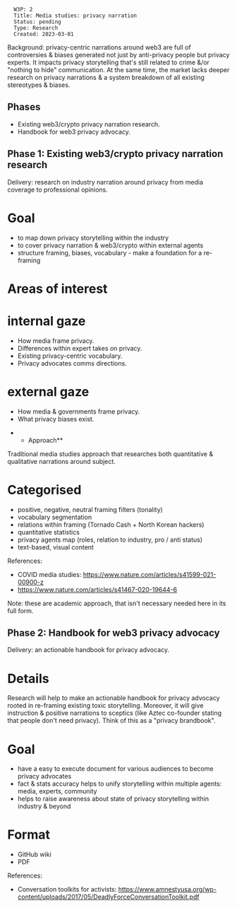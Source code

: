 <pre>
  W3P: 2
  Title: Media studies: privacy narration
  Status: pending
  Type: Research
  Created: 2023-03-01
</pre>

Background: privacy-centric narrations around web3 are full of controversies & biases generated not just by anti-privacy people but privacy experts. It impacts privacy storytelling that's still related to crime &/or "nothing to hide" communication. At the same time, the market lacks deeper research on privacy narrations & a system breakdown of all existing stereotypes & biases.

==Phases==
* Existing web3/crypto privacy narration research.
* Handbook for web3 privacy advocacy.

==Phase 1: Existing web3/crypto privacy narration research==
Delivery: research on industry narration around privacy from media coverage to professional opinions.

=Goal=
* to map down privacy storytelling within the industry 
* to cover privacy narration & web3/crypto within external agents 
* structure framing, biases, vocabulary - make a foundation for a re-framing

=Areas of interest=

=internal gaze=
* How media frame privacy.
* Differences within expert takes on privacy.
* Existing privacy-centric vocabulary.
* Privacy advocates comms directions.

=external gaze=
* How media & governments frame privacy. 
* What privacy biases exist.

**Approach** 
Traditional media studies approach that researches both quantitative & qualitative narrations around subject.

=Categorised=
* positive, negative, neutral framing filters (tonality)
* vocabulary segmentation 
* relations within framing (Tornado Cash + North Korean hackers)
* quantitative statistics 
* privacy agents map (roles, relation to industry, pro / anti status)
* text-based, visual content 

References: 
* COVID media studies: https://www.nature.com/articles/s41599-021-00900-z
* https://www.nature.com/articles/s41467-020-19644-6

Note: these are academic approach, that isn't necessary needed here in its full form.

==Phase 2: Handbook for web3 privacy advocacy== 
Delivery: an actionable handbook for privacy advocacy.

=Details= 
Research will help to make an actionable handbook for privacy advocacy rooted in re-framing existing toxic storytelling. Moreover, it will give instruction & positive narrations to sceptics (like Aztec co-founder stating that people don't need privacy). Think of this as a "privacy brandbook".

=Goal=
* have a easy to execute document for various audiences to become privacy advocates 
* fact & stats accuracy helps to unify storytelling within multiple agents: media, experts, community 
* helps to raise awareness about state of privacy storytelling within industry & beyond

=Format= 
* GitHub wiki 
* PDF

References:
* Conversation toolkits for activists: https://www.amnestyusa.org/wp-content/uploads/2017/05/DeadlyForceConversationToolkit.pdf
